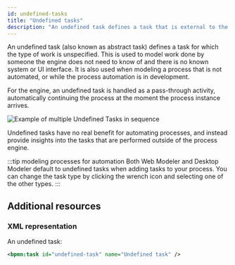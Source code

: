 ```yaml
---
id: undefined-tasks
title: "Undefined tasks"
description: "An undefined task defines a task that is external to the BPM engine."
---
```



An undefined task (also known as abstract task) defines a task for which the type of work is unspecified.
This is used to model work done by someone the engine does not need to know of and there is no known system or UI interface.
It is also used when modeling a process that is not automated, or while the process automation is in development.

For the engine, an undefined task is handled as a pass-through activity, automatically continuing the process at the moment the process instance arrives.

<img src={myImageUrl} alt="Example of multiple Undefined Tasks in sequence" />

Undefined tasks have no real benefit for automating processes, and instead provide insights into the tasks that are performed outside of the process engine.

:::tip modeling processes for automation
Both Web Modeler and Desktop Modeler default to undefined tasks when adding tasks to your process.
You can change the task type by clicking the wrench icon and selecting one of the other types.
:::

## Additional resources

### XML representation

An undefined task:

```xml
<bpmn:task id="undefined-task" name="Undefined task" />
```
